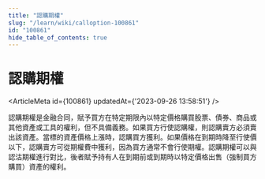 ```yaml
---
title: "認購期權"
slug: "/learn/wiki/calloption-100861"
id: "100861"
hide_table_of_contents: true
---
```



# 認購期權

<ArticleMeta id={100861} updatedAt={'2023-09-26 13:58:51'} />
<div className='border-solid border-b border-t-0 my-4 border-[var(--ifm-color-gray-300)]' />

認購期權是金融合同，賦予買方在特定期限內以特定價格購買股票、債券、商品或其他資產或工具的權利，但不具備義務。如果買方行使認購權，則認購賣方必須賣出該資產。當標的資產價格上漲時，認購買方獲利。如果價格在到期時降至行使價以下，認購賣方可從期權費中獲利，因為買方通常不會行使期權。認購期權可以與認沽期權進行對比，後者賦予持有人在到期前或到期時以特定價格出售（強制買方購買）資產的權利。
